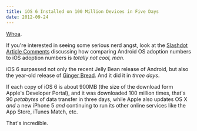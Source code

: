 ```yaml
---
title: iOS 6 Installed on 100 Million Devices in Five Days
date: 2012-09-24
---
```



[Whoa](http://www.apple.com/pr/library/2012/09/24iPhone-5-First-Weekend-Sales-Top-Five-Million.html).

If you're interested in seeing some serious nerd angst, look at the [Slashdot Article Comments](http://apple.slashdot.org/story/12/09/23/0036246/ios-6-adoption-tops-25-after-just-48-hours) discussing how comparing Android OS adoption numbers to iOS adoption numbers is _totally not cool, man_.

iOS 6 surpassed not only the recent Jelly Bean release of Android, but also the year-old release of [Ginger Bread](http://www.informationweek.com/development/mobility/android-40-ice-cream-sandwich-adoption-j/240004808). And it did it in _three days_.

If each copy of iOS 6 is about 900MB (the size of the download form Apple's Developer Portal), and it was downloaded 100 million times, that's 90 _petabytes_ of data transfer in three days, while Apple also updates OS X _and_ a new iPhone 5 _and_ continuing to run its other online services like the App Store, iTunes Match, etc.

That's incredible.


  